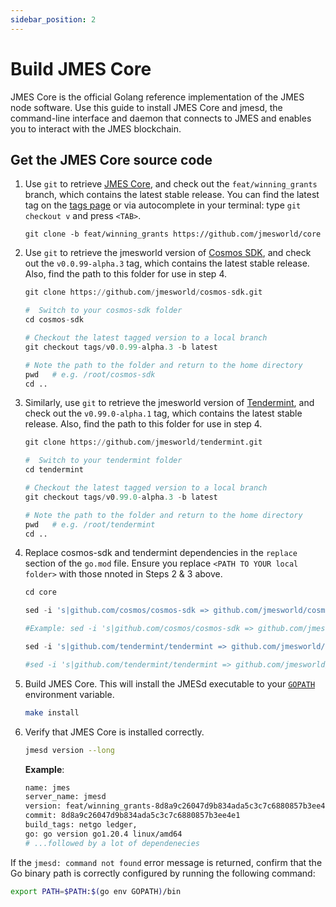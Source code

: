 ```yaml
---
sidebar_position: 2
---
```



# Build JMES Core

JMES Core is the official Golang reference implementation of the JMES node software. Use this guide to install JMES Core and jmesd, the command-line interface and daemon that connects to JMES and enables you to interact with the JMES blockchain.

## Get the JMES Core source code

1. Use `git` to retrieve [JMES Core](https://github.com/jmesworld/core/), and check out the `feat/winning_grants` branch, which contains the latest stable release. You can find the latest tag on the [tags page](https://github.com/jmesworld/core/tags) or via autocomplete in your terminal: type `git checkout v` and press `<TAB>`.

   ```
   git clone -b feat/winning_grants https://github.com/jmesworld/core
   ```

2. Use `git` to retrieve the jmesworld version of [Cosmos SDK](https://github.com/jmesworld/cosmos-sdk/), and check out the `v0.0.99-alpha.3` tag, which contains the latest stable release. Also, find the path to this folder for use in step 4.

   ```py
   git clone https://github.com/jmesworld/cosmos-sdk.git
   ```
   ```py
   #  Switch to your cosmos-sdk folder
   cd cosmos-sdk 
   ```
   ```py
   # Checkout the latest tagged version to a local branch
   git checkout tags/v0.0.99-alpha.3 -b latest
   ```
   ```py
   # Note the path to the folder and return to the home directory 
   pwd   # e.g. /root/cosmos-sdk
   cd ..
   ```

3. Similarly, use `git` to retrieve the jmesworld version of [Tendermint](https://github.com/jmesworld/tendermint/), and check out the `v0.99.0-alpha.1` tag, which contains the latest stable release. Also, find the path to this folder for use in step 4.

   ```py
   git clone https://github.com/jmesworld/tendermint.git
   ```
   ```py
   #  Switch to your tendermint folder
   cd tendermint 
   ```
   ```py
   # Checkout the latest tagged version to a local branch
   git checkout tags/v0.99.0-alpha.3 -b latest
   ```
   ```py
   # Note the path to the folder and return to the home directory 
   pwd   # e.g. /root/tendermint
   cd ..
   ```

4. Replace cosmos-sdk and tendermint dependencies in the `replace` section of the `go.mod` file. Ensure you replace `<PATH TO YOUR local folder>` with those nnoted in Steps 2 & 3  above.

   ```py
   cd core

   sed -i 's|github.com/cosmos/cosmos-sdk => github.com/jmesworld/cosmos-sdk v0.46.0-jmes.1| github.com/cosmos/cosmos-sdk => <PATH TO YOUR cosmos-sdk folder>|g' go.mod

   #Example: sed -i 's|github.com/cosmos/cosmos-sdk => github.com/jmesworld/cosmos-sdk v0.46.0-jmes.1|github.com/cosmos/cosmos-sdk => /root/cosmos-sdk|g' go.mod

   ```
    ```py
   sed -i 's|github.com/tendermint/tendermint => github.com/jmesworld/tendermint v0.34.21-jmes.1| github.com/tendermint/tendermint => <PATH TO YOUR tendermint folder>|g' go.mod

   #sed -i 's|github.com/tendermint/tendermint => github.com/jmesworld/tendermint v0.34.21-jmes.1| github.com/tendermint/tendermint => /root/tendermint|g' go.mod

   ```

5. Build JMES Core. This will install the JMESd executable to your [ `GOPATH` ](https://go.dev/doc/gopath_code) environment variable.

   ```bash
   make install
   ```

6. Verify that JMES Core is installed correctly.

   ```bash
   jmesd version --long
   ```

   **Example**:

   ```bash
   name: jmes
   server_name: jmesd
   version: feat/winning_grants-8d8a9c26047d9b834ada5c3c7c6880857b3ee4e1
   commit: 8d8a9c26047d9b834ada5c3c7c6880857b3ee4e1
   build_tags: netgo ledger,
   go: go version go1.20.4 linux/amd64
   # ...followed by a lot of dependenecies
   ```

<Admonition type="tip" icon="💡">

If the `jmesd: command not found` error message is returned, confirm that the Go binary path is correctly configured by running the following command:

```bash
export PATH=$PATH:$(go env GOPATH)/bin
```

</Admonition>
